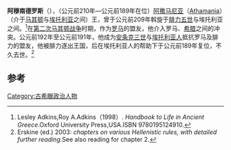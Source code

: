 {{Link style|time=2015-12-12T06:12:35+00:00}}
{{Infobox Monarch
| name            =阿穆南德罗斯
| title           =[[阿撒马尼亚|阿撒马尼亚]]國王
| image           =
| caption         =
| reign           =前210年 – 前189年
|religious beliefs =
| coronation      =
| othertitles     =
| full name       =
| predecessor     =
| successor       =
| suc-type        =
| heir            =
| queen           =
| consort         =
| spouse 1        =
| spouse 2        =
| spouse 3        =
| spouse 4        =
| spouse 5        =
| spouse 6        =
| issue           =
| royal house     =
| dynasty         =
| royal anthem    =
| father          =
| mother          =
| date of birth   =
| place of birth  =
| date of death   =
| place of death  =
| date of burial  =
| place of burial =
}}
'''阿穆南德罗斯'''（{{bd|？||前189年|}}），（公元前210年—公元前189年在位）[[阿撒马尼亚|阿撒马尼亚]]（[[:en:Athamania|Athamania]]）（介于[[马其顿|马其顿]]与[[埃托利亚|埃托利亚]]之间）王，曾于公元前209年斡旋于[[腓力五世|腓力五世]]与埃托利亚之间。<ref>Lesley Adkins,Roy A.Adkins（1998）. ''Handbook to Life in Ancient Greece''.Oxford University Press,USA.ISBN 9780195124910.</ref>在[[第二次马其顿战争|第二次马其顿战争]]时期，作为[[罗马|罗马]]的盟友，他介入罗马、[[希腊|希腊]]之间的冲突。公元前192年至公元前191年，他成为[[安条克三世|安条克三世]]与[[埃托利亚人|埃托利亚人]]抵抗罗马及腓力的盟友，他被腓力逐出王国，后在埃托利亚人的帮助下于公元前189年复位，不久去世。<ref>Erskine (ed.) 2003: ''chapters on various Hellenistic rules, with detailed further reading''.See also reading for chapter 2.</ref>

== 参考 ==
{{reflist}}

{{古希臘}}

[[Category:古希臘政治人物|Category:古希臘政治人物]]